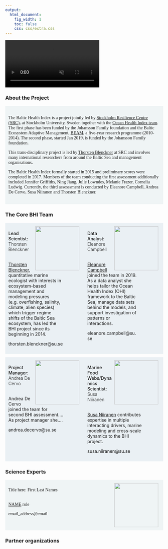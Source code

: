 ```yaml
---
output:
  html_document:
    fig_width: 1
    toc: false
    css: css/extra.css
---
```


<!-- <video autoplay muted loop id="myVideo"> -->
<!-- <source src="images/waves-ruvim-miksanskiy-pexels.mp4" type="video/mp4"> -->
<!-- </video> -->

<!-- <video autoplay muted loop id="myVideo"> -->
<!-- <source src="images/cliffs-rodnae-pexels.mp4" type="video/mp4"> -->
<!-- </video> -->

<video autoplay muted loop id="myVideo">
<source src="images/sea-ad-urpina-pexels.mp4" type="video/mp4">
</video>


<!-- About the project -->
<h3 class="header">  
About the Project
</h3>

<div class="wrap page-lead-content" style="background-color:#edf3f5d1;padding-left:10px;padding-right:10px;font-family:PT Sans;">
<br>

The Baltic Health Index is a project jointly led by [Stockholm Resilience Centre (SRC)](https://www.stockholmresilience.org/), at Stockholm University, Sweden together with the [Ocean Health Index team](http://ohi-science.org/about/). The first phase has been funded by the Johansson Family foundation and the Baltic Ecosystem Adaptive Management, [BEAM](https://www.su.se/ostersjocentrum/english/beam), a five-year research programme (2010-2014). The second phase, started Jan 2019, is funded by the Johansson Family foundation. 

This trans-disciplinary project is led by [Thorsten Blenckner](https://www.stockholmresilience.org/contact-us/staff/2008-06-16-blenckner.html) at SRC and involves many international researchers from around the Baltic Sea and management organisations.

The Baltic Health Index formally started in 2015 and preliminary scores were completed in 2017. Members of the team conducting the first assessment additionally included Jennifer Griffiths, Ning Jiang, Julie Lowndes, Melanie Frazer, Cornelia Ludwig.  Currently, the third assesssment is conducted by Eleanore Campbell, Andrea De Cervo, Susa Niiranen and Thorsten Blenckner.

<br> 
</div>

<!-- BHI Team -->

<h3 class="header">  
The Core BHI Team
</h3>

<!-- row with multiple bios -->
<div class="content" style="background-color: #ffffff00;display:flex;justify-content:space-between;padding:0px;padding-bottom:10px;">

<!-- Thorsten bio -->
<div class="wrap page-lead-content" style="background-color:#e3ecf1b8;padding:10px;width:49.5%;">
<img src="images/thorsten_blenckner.jpg" style="float:right;width:140px;margin:0px 6px;">
<div style="width:76%;">
<p>
<h4 style="font-weight: 500; display: inline;"> Lead Scientist: </h4> 
<h4 style="font-weight: 300; display: inline;"> Thorsten Blenckner </h4>
<br>
[Thorsten Blenckner](https://www.stockholmresilience.org/contact-us/staff/2008-06-16-blenckner.html), quantitative marine ecologist with interests in ecosystem-based management and modeling pressures (e.g. overfishing, salinity, climate, alien species) which trigger regime shifts of the Baltic Sea ecosystem, has led the BHI project since its beginning in 2014.

thorsten.blenckner@su.se
</p>
</div>
<div style="clear:both;">
</div>
</div>

<!-- Ellie bio -->
<div class="wrap page-lead-content" style="background-color:#e3ecf1b8;padding:10px;width:49.5%;">
<img src="images/eleanore_campbell.jpg" style="float:right;width:140px;margin:0px 6px;">
<div style="width:68%;">
<p>
<h4 style="font-weight: 500; display: inline;"> Data Analyst: </h4> 
<h4 style="font-weight: 300; display: inline;"> Eleanore Campbell </h4>
<br>
[Eleanore Campbell](https://www.stockholmresilience.org/contact-us/staff/2019-09-03-campbell.html) joined the team in 2019. As a data analyst she helps tailor the Ocean Health Index (OHI) framework to the Baltic Sea, manage data sets behind the models, and support investigation of patterns or interactions.

eleanore.campbell@su.se
</p>
</div>
<div style="clear:both;">
</div>
</div>

<!-- end row with multiple bios -->
</div>

<!-- row with multiple bios -->
<div class="content" style="background-color: #ffffff00;display:flex;justify-content:space-between;padding:0px;">

<!-- Andrea bio -->
<div class="wrap page-lead-content" style="background-color:#e3ecf1b8;padding:10px;width:49.5%;">
<img src="images/andrea_de_cervo.png" style="float:right;width:140px;margin:0px 6px;">
<div style="width:76%;">
<p>
<h4 style="font-weight: 500; display: inline;"> Project Manager: </h4> 
<h4 style="font-weight: 300; display: inline;"> Andrea De Cervo </h4>
<br>
Andrea De Cervo joined the team for second BHI assessment.... As project manager she....

andrea.decervo@su.se
</p>
</div>
<div style="clear:both;">
</div>
</div>

<!-- Susa bio -->
<div class="wrap page-lead-content" style="background-color:#e3ecf1b8;padding:10px;width:49.5%;">
<img src="images/niiranen_susa.jpg" style="float:right;width:140px;margin:0px 6px;">
<div style="width:76%;">
<p>
<h4 style="font-weight: 500; display: inline;"> Marine Food Webs/Dynamics Scientist: </h4> 

<h4 style="font-weight: 300; display: inline;"> Susa Niiranen </h4>
<br>
[Susa Niiranen](https://www.stockholmresilience.org/contact-us/staff/2010-02-02-niiranen.html) contributes expertise in multiple interacting drivers, marine modeling and cross-scale dynamics to the BHI project.

susa.niiranen@su.se
</p>
</div>
<div style="clear:both;">
</div>
</div>

<!-- end row with multiple bios -->
</div>


<!-- Goalkeepers-->
<h3 class="header">  
Science Experts
</h3>

<!-- new bio... -->
<div class="wrap page-lead-content" style="background-color:#edf3f5d1;padding:10px;font-family:PT Sans;margin-bottom:12px;">
<img src="images/imagefile.png" style="float:right;width:140px;margin:0px 6px;">
<div style="width: 74%;">
<p>
<h4 style="font-weight: 500; display: inline;"> Title here: </h4> 

<h4 style="font-weight: 300; display: inline;"> First Last Names </h4>
<br>
[NAME](link to website/institution/etcc) role

email_address@email
</p>
</div>
<div style="clear:both;"></div>
</div>


<!-- Additional partners -->

<h3 class="header">  
Partner organizations
</h3>

<br>
